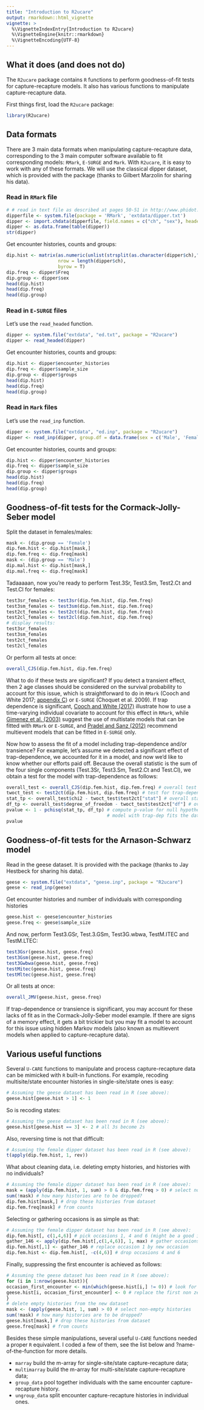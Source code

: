 ```yaml
---
title: "Introduction to R2ucare"
output: rmarkdown::html_vignette
vignette: >
  %\VignetteIndexEntry{Introduction to R2ucare}
  %\VignetteEngine{knitr::rmarkdown}
  %\VignetteEncoding{UTF-8}
---
```


## What it does (and does not do)

The `R2ucare` package contains `R` functions to perform goodness-of-fit tests for capture-recapture models. It also has various functions to manipulate capture-recapture data.

First things first, load the `R2ucare` package:
```r
library(R2ucare)
```

## Data formats

There are 3 main data formats when manipulating capture-recapture data, corresponding to the 3 main computer software available to fit corresponding models: `RMark`, `E-SURGE` and `Mark`. With `R2ucare`, it is easy to work with any of these formats. We will use the classical dipper dataset, which is provided with the package (thanks to Gilbert Marzolin for sharing his data).

### Read in `RMark` file

```r
# # read in text file as described at pages 50-51 in http://www.phidot.org/software/mark/docs/book/pdf/app_3.pdf
dipperfile <- system.file(package = 'RMark', 'extdata/dipper.txt')
dipper <- import.chdata(dipperfile, field.names = c("ch", "sex"), header = FALSE)
dipper <- as.data.frame(table(dipper))
str(dipper)
```

Get encounter histories, counts and groups:
```r
dip.hist <- matrix(as.numeric(unlist(strsplit(as.character(dipper$ch),""))),
                   nrow = length(dipper$ch),
                   byrow = T)
dip.freq <- dipper$Freq
dip.group <- dipper$sex
head(dip.hist)
head(dip.freq)
head(dip.group)
```

### Read in `E-SURGE` files

Let's use the `read_headed` function. 

```r
dipper <- system.file("extdata", "ed.txt", package = "R2ucare")
dipper <- read_headed(dipper)
```

Get encounter histories, counts and groups:
```r
dip.hist <- dipper$encounter_histories
dip.freq <- dipper$sample_size
dip.group <- dipper$groups
head(dip.hist)
head(dip.freq)
head(dip.group)
```

### Read in `Mark` files

Let's use the `read_inp` function. 

```r
dipper <- system.file("extdata", "ed.inp", package = "R2ucare")
dipper <- read_inp(dipper, group.df = data.frame(sex = c('Male', 'Female')))
```

Get encounter histories, counts and groups:
```r
dip.hist <- dipper$encounter_histories
dip.freq <- dipper$sample_size
dip.group <- dipper$groups
head(dip.hist)
head(dip.freq)
head(dip.group)
```

## Goodness-of-fit tests for the Cormack-Jolly-Seber model

Split the dataset in females/males:
```r
mask <- (dip.group == 'Female')
dip.fem.hist <- dip.hist[mask,]
dip.fem.freq <- dip.freq[mask]
mask <- (dip.group == 'Male')
dip.mal.hist <- dip.hist[mask,]
dip.mal.freq <- dip.freq[mask]
```

Tadaaaaan, now you're ready to perform Test.3Sr, Test3.Sm, Test2.Ct and Test.Cl for females:
```r
test3sr_females <- test3sr(dip.fem.hist, dip.fem.freq)
test3sm_females <- test3sm(dip.fem.hist, dip.fem.freq)
test2ct_females <- test2ct(dip.fem.hist, dip.fem.freq)
test2cl_females <- test2cl(dip.fem.hist, dip.fem.freq)
# display results:
test3sr_females
test3sm_females
test2ct_females
test2cl_females
```

Or perform all tests at once:
```r
overall_CJS(dip.fem.hist, dip.fem.freq)
```

What to do if these tests are significant? If you detect a transient effect, then 2 age classes should be considered on the survival probability to account for this issue, which is straightforward to do in `RMark` (Cooch and White 2017; [appendix C](http://www.phidot.org/software/mark/docs/book/pdf/app_3.pdf)) or `E-SURGE` (Choquet et al. 2009). If trap dependence is significant, [Cooch and White (2017)](http://www.phidot.org/software/mark/docs/book/pdf/app_3.pdf) illustrate how to use a time-varying individual covariate to account for this effect in `RMark`, while [Gimenez et al. (2003)](https://oliviergimenez.github.io/pubs/Gimenezetal2003BiomJ.pdf) suggest the use of multistate models that can be fitted with `RMark` or `E-SURGE`, and [Pradel and Sanz (2012)](https://journals.plos.org/plosone/article?id=10.1371/journal.pone.0032666) recommend multievent models that can be fitted in `E-SURGE` only.

Now how to assess the fit of a model including trap-dependence and/or transience? For example, let's assume we detected a significant effect of trap-dependence, we accounted for it in a model, and now we'd like to know whether our efforts paid off. Because the overall statistic is the sum of the four single components (Test.3Sr, Test3.Sm, Test2.Ct and Test.Cl), we obtain a test for the model with trap-dependence as follows:
```r
overall_test <- overall_CJS(dip.fem.hist, dip.fem.freq) # overall test
twoct_test <- test2ct(dip.fem.hist, dip.fem.freq) # test for trap-dependence
stat_tp <- overall_test$chi2 - twoct_test$test2ct["stat"] # overall stat - 2CT stat
df_tp <- overall_test$degree_of_freedom - twoct_test$test2ct["df"] # overall dof - 2CT dof
pvalue <- 1 - pchisq(stat_tp, df_tp) # compute p-value for null hypothesis: 
                                     # model with trap-dep fits the data well
pvalue
```


## Goodness-of-fit tests for the Arnason-Schwarz model

Read in the geese dataset. It is provided with the package (thanks to Jay Hestbeck for sharing his data). 

```r
geese <- system.file("extdata", "geese.inp", package = "R2ucare")
geese <- read_inp(geese)
```

Get encounter histories and number of individuals with corresponding histories
```r
geese.hist <- geese$encounter_histories
geese.freq <- geese$sample_size
```

And now, perform Test3.GSr, Test.3.GSm, Test3G.wbwa, TestM.ITEC and TestM.LTEC:
```r
test3Gsr(geese.hist, geese.freq)
test3Gsm(geese.hist, geese.freq)
test3Gwbwa(geese.hist, geese.freq)
testMitec(geese.hist, geese.freq)
testMltec(geese.hist, geese.freq)
```

Or all tests at once:
```r
overall_JMV(geese.hist, geese.freq)
```

If trap-dependence or transience is significant, you may account for these lacks of fit as in the Cormack-Jolly-Seber model example. If there are signs of a memory effect, it gets a bit trickier but you may fit a model to account for this issue using hidden Markov models (also known as multievent models when applied to capture-recapture data).

## Various useful functions

Several `U-CARE` functions to manipulate and process capture-recapture data can be mimicked with `R` built-in functions. For example, recoding multisite/state encounter histories in single-site/state ones is easy:
```r
# Assuming the geese dataset has been read in R (see above):
geese.hist[geese.hist > 1] <- 1
```
So is recoding states:
```r
# Assuming the geese dataset has been read in R (see above):
geese.hist[geese.hist == 3] <- 2 # all 3s become 2s
```
Also, reversing time is not that difficult:
```r
# Assuming the female dipper dataset has been read in R (see above):
t(apply(dip.fem.hist, 1, rev))
```
What about cleaning data, i.e. deleting empty histories, and histories with no individuals?
```r
# Assuming the female dipper dataset has been read in R (see above):
mask = (apply(dip.fem.hist, 1, sum) > 0 & dip.fem.freq > 0) # select non-empty histories, and histories with at least one individual
sum(!mask) # how many histories are to be dropped?
dip.fem.hist[mask,] # drop these histories from dataset
dip.fem.freq[mask] # from counts
```
Selecting or gathering occasions is as simple as that:
```r
# Assuming the female dipper dataset has been read in R (see above):
dip.fem.hist[, c(1,4,6)] # pick occasions 1, 4 and 6 (might be a good idea to clean the resulting dataset)
gather_146 <- apply(dip.fem.hist[,c(1,4,6)], 1, max) # gather occasions 1, 4 and 6 by taking the max
dip.fem.hist[,1] <- gather_146 # replace occasion 1 by new occasion
dip.fem.hist <- dip.fem.hist[, -c(4,6)] # drop occasions 4 and 6
```
Finally, suppressing the first encounter is achieved as follows:
```r
# Assuming the geese dataset has been read in R (see above):
for (i in 1:nrow(geese.hist)){
occasion_first_encounter <- min(which(geese.hist[i,] != 0)) # look for occasion of first encounter
geese.hist[i, occasion_first_encounter] <- 0 # replace the first non zero by a zero
}
# delete empty histories from the new dataset
mask <- (apply(geese.hist, 1, sum) > 0) # select non-empty histories
sum(!mask) # how many histories are to be dropped?
geese.hist[mask,] # drop these histories from dataset
geese.freq[mask] # from counts
```

Besides these simple manipulations, several useful `U-CARE` functions needed a proper `R` equivalent. 
I coded a few of them, see the list below and ?name-of-the-function for more details. 

* `marray` build the m-array for single-site/state capture-recapture data;
* `multimarray` build the m-array for multi-site/state capture-recapture data;
* `group_data` pool together individuals with the same encounter capture-recapture history.
* `ungroup_data` split encounter capture-recapture histories in individual ones.

